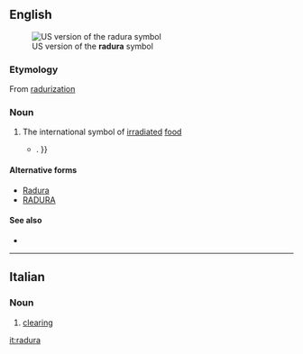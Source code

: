==English==
[[File:Radura.gif|thumb|US version of the '''radura''' symbol]]

===Etymology===

From [[radurization]]

===Noun===
{{en-noun|?}}

# The international symbol of [[irradiate]]d [[food]]
#*{{quote-news|year=2007|date=May 2|author=David Karp|title=A Luscious Taste and Aroma From India Arrives at Last|work=New York Times|url=http://www.nytimes.com/2007/05/02/dining/02mang.html
|passage=Moreover, the Food and Drug Administration is proposing new rules that would no longer require irradiated foods to bear the international '''radura''' symbol{{...|, if they are not “materially changed” by irradiation}}. }}

====Alternative forms====
* [[Radura]]
* [[RADURA]]

====See also====
* {{pedialite}}

----

==Italian==

===Noun===
{{it-noun|radur|f|a|e}}

# [[clearing]]

[[it:radura]]